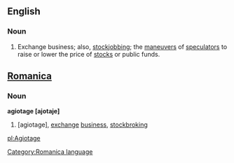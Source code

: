 ==English==
===Noun===
#Exchange business; also, [[stockjobbing]]; the [[maneuver]]s of [[speculator]]s to raise or lower the price of [[stock]]s or public funds.

==[[Romanica]]==
[[Category:Romanica language]]
===Noun===
<b>agiotage [ajotaje]</b>
#[agiotage], [[exchange]] [[business]], [[stockbroking]]

[[pl:Agiotage]]
